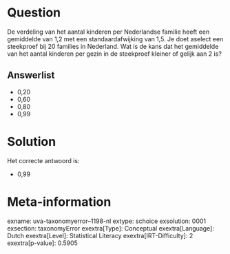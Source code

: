 Question
========

De verdeling van het aantal kinderen per Nederlandse familie heeft een
gemiddelde van 1,2 met een standaardafwijking van 1,5. Je doet aselect
een steekproef bij 20 families in Nederland. Wat is de kans dat het
gemiddelde van het aantal kinderen per gezin in de steekproef kleiner of
gelijk aan 2 is?

Answerlist
----------

* 0,20
* 0,60
* 0,80
* 0,99

Solution
========

Het correcte antwoord is: 

* 0,99

Meta-information
================
exname: uva-taxonomyerror--1198-nl
extype: schoice
exsolution: 0001
exsection: taxonomyError 
exextra[Type]: Conceptual
exextra[Language]: Dutch
exextra[Level]: Statistical Literacy
exextra[IRT-Difficulty]: 2
exextra[p-value]: 0.5905
